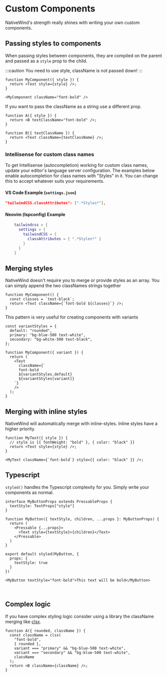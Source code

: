 # Custom Components

NativeWind's strength really shines with writing your own custom components.

## Passing styles to components

When passing styles between components, they are compiled on the parent and passed as a `style` prop to the child.

:::caution
 You need to use style, className is not passed down!
:::


```tsx
function MyComponent({ style }) {
  return <Text style={style} />;
}

<MyComponent className="font-bold" />
```

If you want to pass the className as a string use a different prop.

```tsx
function A({ style }) {
  return <B textClassName="font-bold" />;
}

function B({ textClassName }) {
  return <Text className={textClassName} />;
}
```

### Intellisense for custom class names

To get Intellisense (autocompletion) working for custom class names, update your 
editor's language server configuration. The examples below enable autocompletion 
for class names with "Styles" in it. You can change this to accept whatever suits 
your requirements.

#### VS Code Example (`settings.json`)

```json
"tailwindCSS.classAttributes": [".*Styles*"],
```

#### Neovim (lspconfig) Example
```lua
    tailwindcss = {
      settings = {
        tailwindCSS = {
          classAttributes = { ".*Styles*" }
        }
      }
    }
```

## Merging styles

NativeWind doesn't require you to merge or provide styles as an array. You can simply append the two classNames strings together

```tsx
function MyComponent() {
  const classes = `text-black`;
  return <Text className={`font-bold ${classes}`} />;
}
```

This pattern is very useful for creating components with variants

```tsx
const variantStyles = {
  default: "rounded",
  primary: "bg-blue-500 text-white",
  secondary: "bg-white-500 text-black",
};

function MyComponent({ variant }) {
  return (
    <Text
      className={`
      font-bold
      ${variantStyles.default}
      ${variantStyles[variant]}
    `}
    />
  );
}
```

## Merging with inline styles

NativeWind will automatically merge with inline-styles. Inline styles have a higher priority.

```tsx
function MyText({ style }) {
  // style is [{ fontWeight: "bold" }, { color: "black" }]
  return <Text style={style} />;
}

<MyText className={`font-bold`} style={{ color: "black" }} />;
```

## Typescript

`styled()` handles the Typescript complexity for you. Simply write your components as normal.

```tsx
interface MyButtonProps extends PressableProps {
  textStyle: TextProps["style"]
}

function MyButton({ textStyle, children, ...props }: MyButtonProps) {
  return (
    <Pressable {...props}>
      <Text style={textStyle}>{children}</Text>
    </Pressable>
  )
}

export default styled(MyButton, {
  props: {
    textStyle: true
  }
})

<MyButton textStyle="font-bold">This text will be bold</MyButton>



```

## Complex logic

If you have complex styling logic consider using a library the className merging like [clsx](https://www.npmjs.com/package/clsx).

```tsx
function A({ rounded, className }) {
  const className = clsx(
    "font-bold",
    { rounded },
    variant === "primary" && "bg-blue-500 text-white",
    variant === "secondary" && "bg-blue-500 text-white",
    className
  );
  return <B className={className} />;
}
```
